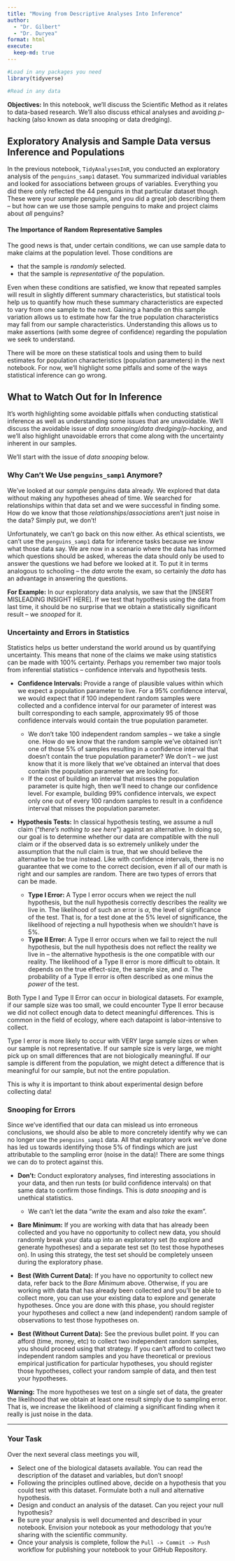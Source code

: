 ```yaml
---
title: "Moving from Descriptive Analyses Into Inference"
author: 
  - "Dr. Gilbert" 
  - "Dr. Duryea"
format: html
execute:
  keep-md: true
---
```


```r
#Load in any packages you need
library(tidyverse)

#Read in any data

```

**Objectives:** In this notebook, we'll discuss the Scientific Method as it relates to data-based research. We'll also discuss ethical analyses and avoiding $p$-hacking (also known as data snooping or data dredging).

## Exploratory Analysis and Sample Data versus Inference and Populations

In the previous notebook, `TidyAnalysesInR`, you conducted an exploratory analysis of the `penguins_samp1` dataset. You summarized individual variables and looked for associations between groups of variables. Everything you did there only reflected the $44$ penguins in that particular dataset though. These were your *sample* penguins, and you did a great job describing them -- but how can we use those sample penguins to make and project claims about *all* penguins?

#### The Importance of Random Representative Samples

The good news is that, under certain conditions, we can use sample data to make claims at the population level. Those conditions are 

+ that the sample is *randomly* selected. 
+ that the sample is *representative of* the population.

Even when these conditions are satisfied, we know that repeated samples will result in slightly different summary characteristics, but statistical tools help us to quantify how much these summary characteristics are expected to vary from one sample to the next. Gaining a handle on this sample variation allows us to estimate how far the true population characteristics may fall from our sample characteristics. Understanding this allows us to make assertions (with some degree of confidence) regarding the population we seek to understand.

There will be more on these statistical tools and using them to build estimates for population characteristics (population parameters) in the next notebook. For now, we'll highlight some pitfalls and some of the ways statistical inference can go wrong.

## What to Watch Out for In Inference

It's worth highlighting some avoidable pitfalls when conducting statistical inference as well as understanding some issues that are unavoidable. We'll discuss the avoidable issue of *data snooping*/*data dredging*/*p-hacking*, and we'll also highlight unavoidable errors that come along with the uncertainty inherent in our samples. 

We'll start with the issue of *data snooping* below.

### Why Can't We Use `penguins_samp1` Anymore?

We've looked at our *sample* penguins data already. We explored that data without making any hypotheses ahead of time. We searched for relationships within that data set and we were successful in finding some. How do we know that those *relationships*/*associations* aren't just noise in the data? Simply put, we don't! 

Unfortunately, we can't go back on this now either. As ethical scientists, we can't use the `penguins_samp1` data for inference tasks because we know what those data say. We are now in a scenario where the data has informed which questions should be asked, whereas the data should only be used to answer the questions we had before we looked at it. To put it in terms analogous to schooling -- the *data* wrote the exam, so certainly the *data* has an advantage in answering the questions.

**For Example:** In our exploratory data analysis, we saw that the [INSERT MISLEADING INSIGHT HERE]. If we test that hypothesis using the data from last time, it should be no surprise that we obtain a statistically significant result -- we *snooped* for it.

### Uncertainty and Errors in Statistics

Statistics helps us better understand the world around us by quantifying uncertainty. This means that none of the claims we make using statistics can be made with 100% certainty. Perhaps you remember two major tools from inferential statistics -- confidence intervals and hypothesis tests.

+ **Confidence Intervals:** Provide a range of plausible values within which we expect a population parameter to live. For a 95% confidence interval, we would expect that if 100 independent random samples were collected and a confidence interval for our parameter of interest was built corresponding to each sample, approximately 95 of those confidence intervals would contain the true population parameter. 

  + We don't take 100 independent random samples -- we take a single one. How do we know that the random sample we've obtained isn't one of those 5% of samples resulting in a confidence interval that doesn't contain the true population parameter? We don't -- we just know that it is more likely that we've obtained an interval that does contain the population parameter we are looking for.
  + If the cost of building an interval that misses the population parameter is quite high, then we'll need to change our confidence level. For example, building 99% confidence intervals, we expect only one out of every 100 random samples to result in a confidence interval that misses the population parameter.
  
+ **Hypothesis Tests:** In classical hypothesis testing, we assume a null claim ("*there's nothing to see here*") against an alternative. In doing so, our goal is to determine whether our data are compatible with the null claim or if the observed data is so extremely unlikely under the assumption that the null claim is true, that we should believe the alternative to be true instead. Like with confidence intervals, there is no guarantee that we come to the correct decision, even if all of our math is right and our samples are random. There are two types of errors that can be made.

  + **Type I Error:** A Type I error occurs when we reject the null hypothesis, but the null hypothesis correctly describes the reality we live in. The likelihood of such an error is $\alpha$, the level of significance of the test. That is, for a test done at the 5% level of significance, the likelihood of rejecting a null hypothesis when we shouldn't have is 5%.
  + **Type II Error:** A Type II error occurs when we fail to reject the null hypothesis, but the null hypothesis does not reflect the reality we live in -- the alternative hypothesis is the one compatible with our reality. The likelihood of a Type II error is more difficult to obtain. It depends on the true effect-size, the sample size, and $\alpha$. The probability of a Type II error is often described as one minus the *power* of the test.
  
Both Type I and Type II Error can occur in biological datasets. For example, if our sample size was too small, we could encounter Type II error because we did not collect enough data to detect meaningful differences. This is common in the field of ecology, where each datapoint is labor-intensive to collect.

Type I error is more likely to occur with VERY large sample sizes or when our sample is not representative. If our sample size is very large, we might pick up on small differences that are not biologically meaningful. If our sample is different from the population, we might detect a difference that is meaningful for our sample, but not the entire population.

This is why it is important to think about experimental design before collecting data!

### Snooping for Errors

Since we've identified that our data can mislead us into erroneous conclusions, we should also be able to more concretely identify why we can no longer use the `penguins_samp1` data. All that exploratory work we've done has led us towards identifying those 5% of findings which are just attributable to the sampling error (noise in the data)! There are some things we can do to protect against this.

+ **Don't:** Conduct exploratory analyses, find interesting associations in your data, and then run tests (or build confidence intervals) on that same data to confirm those findings. This is *data snooping* and is unethical statistics.

  + We can't let the data "*write* the exam and also *take* the exam".
  
+ **Bare Minimum:** If you are working with data that has already been collected and you have no opportunity to collect new data, you should randomly break your data up into an exploratory set (to explore and generate hypotheses) and a separate test set (to test those hypotheses on). In using this strategy, the test set should be completely unseen during the exploratory phase.
+ **Best (With Current Data):** If you have no opportunity to collect new data, refer back to the *Bare Minimum* above. Otherwise, if you are working with data that has already been collected and you'll be able to collect more, you can use your existing data to explore and generate hypotheses. Once you are done with this phase, you should register your hypotheses and collect a new (and independent) random sample of observations to test those hypotheses on.
+ **Best (Without Current Data):** See the previous bullet point. If you can afford (time, money, etc) to collect two independent random samples, you should proceed using that strategy. If you can't afford to collect two independent random samples and you have theoretical or previous empirical justification for particular hypotheses, you should register those hypotheses, collect your random sample of data, and then test your hypotheses.

**Warning:** The more hypotheses we test on a single set of data, the greater the likelihood that we obtain at least one result simply due to sampling error. That is, we increase the likelihood of claiming a significant finding when it really is just noise in the data.

***

### Your Task

Over the next several class meetings you will, 

+ Select one of the biological datasets available. You can read the description of the dataset and variables, but don't snoop!
+ Following the principles outlined above, decide on a hypothesis that you could test with this dataset. Formulate both a null and alternative hypothesis.
+ Design and conduct an analysis of the dataset. Can you reject your null hypothesis?
+ Be sure your analysis is well documented and described in your notebook. Envision your notebook as your methodology that you're sharing with the scientific community. 
+ Once your analysis is complete, follow the `Pull -> Commit -> Push` workflow for publishing your notebook to your GitHub Repository.

